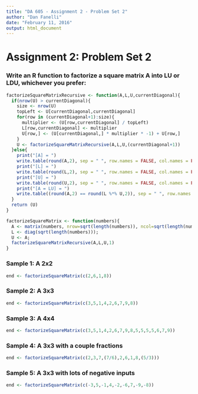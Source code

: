 ```yaml
---
title: "DA 605 - Assignment 2 - Problem Set 2"
author: "Dan Fanelli"
date: "February 11, 2016"
output: html_document
---
```


# Assignment 2: Problem Set 2 

### Write an R function to factorize a square matrix A into LU or LDU, whichever you prefer:

```r
factorizeSquareMatrixRecursive <- function(A,L,U,currentDiagonal){
  if(nrow(U) > currentDiagonal){
    size <- nrow(U)
    topLeft <- U[currentDiagonal,currentDiagonal]
    for(row in (currentDiagonal+1):size){
      multiplier <- (U[row,currentDiagonal] / topLeft)
      L[row,currentDiagonal] <- multiplier
      U[row,] <- (U[currentDiagonal,] * multiplier * -1) + U[row,]
    }  
    U <- factorizeSquareMatrixRecursive(A,L,U,(currentDiagonal+1))
  }else{
    print("[A] = ")
    write.table(round(A,2), sep = " ", row.names = FALSE, col.names = FALSE)
    print("[L] = ")
    write.table(round(L,2), sep = " ", row.names = FALSE, col.names = FALSE)
    print("[U] = ")
    write.table(round(U,2), sep = " ", row.names = FALSE, col.names = FALSE)
    print("[A = LU] = ")
    write.table((round(A,2) == round(L %*% U,2)), sep = " ", row.names = FALSE, col.names = FALSE)
  }
  return (U)
}

factorizeSquareMatrix <- function(numbers){
  A <- matrix(numbers, nrow=sqrt(length(numbers)), ncol=sqrt(length(numbers)))  
  L <- diag(sqrt(length(numbers)));
  U <- A;
  factorizeSquareMatrixRecursive(A,L,U,1)
}

```

### Sample 1: A 2x2
```r
end <- factorizeSquareMatrix(c(2,6,1,8))
```
### Sample 2: A 3x3
```r
end <- factorizeSquareMatrix(c(3,5,1,4,2,6,7,9,8))
```
### Sample 3: A 4x4
```r
end <- factorizeSquareMatrix(c(3,5,1,4,2,6,7,9,8,5,5,5,5,6,7,9))
```

### Sample 4: A 3x3 with a couple fractions
```r
end <- factorizeSquareMatrix(c(2,3,7,(7/6),2,6,1,8,(5/3)))
```

### Sample 5: A 3x3 with lots of negative inputs
```r
end <- factorizeSquareMatrix(c(-3,5,-1,4,-2,-6,7,-9,-8))
```
